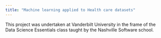 ```yaml
---
title: "Machine learning applied to Health care datasets"
---
```


This project was undertaken at Vanderbilt University in the frame of the Data Science Essentials class taught by the Nashville Software school.
